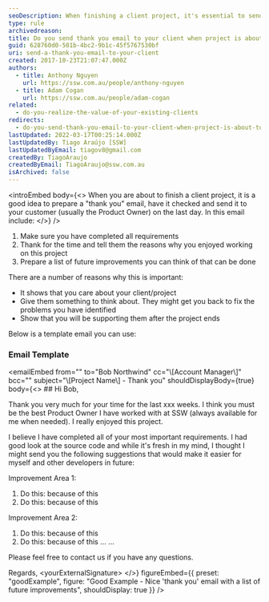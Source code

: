 ```yaml
---
seoDescription: When finishing a client project, it's essential to send a "thank you" email to show appreciation and highlight potential improvements. This gesture demonstrates that you care about your clients and their projects, and it may lead to future collaborations or referrals.
type: rule
archivedreason:
title: Do you send thank you email to your client when project is about to end?
guid: 628760d0-501b-4bc2-9b1c-45f5767530bf
uri: send-a-thank-you-email-to-your-client
created: 2017-10-23T21:07:47.000Z
authors:
  - title: Anthony Nguyen
    url: https://ssw.com.au/people/anthony-nguyen
  - title: Adam Cogan
    url: https://ssw.com.au/people/adam-cogan
related:
  - do-you-realize-the-value-of-your-existing-clients
redirects:
  - do-you-send-thank-you-email-to-your-client-when-project-is-about-to-end
lastUpdated: 2022-03-17T00:25:14.000Z
lastUpdatedBy: Tiago Araújo [SSW]
lastUpdatedByEmail: tiagov8@gmail.com
createdBy: TiagoAraujo
createdByEmail: TiagoAraujo@ssw.com.au
isArchived: false
---
```


<introEmbed
  body={<>
When you are about to finish a client project, it is a good idea to prepare a "thank you" email, have it checked and send it to your customer (usually the Product Owner) on the last day. In this email include:
  </>}
/>
1. Make sure you have completed all requirements
2. Thank for the time and tell them the reasons why you enjoyed working on this project
3. Prepare a list of future improvements you can think of that can be done

There are a number of reasons why this is important:

- It shows that you care about your client/project
- Give them something to think about. They might get you back to fix the problems you have identified
- Show that you will be supporting them after the project ends

Below is a template email you can use:

### Email Template

<emailEmbed
  from=""
  to="Bob Northwind"
  cc="\\[Account Manager\\]"
  bcc=""
  subject="\\[Project Name\\] - Thank you"
  shouldDisplayBody={true}
  body={<>
    ## Hi Bob,

Thank you very much for your time for the last xxx weeks. I think you must be the best Product Owner I have worked with at SSW (always available for me when needed). I really enjoyed this project.

I believe I have completed all of your most important requirements. I had good look at the source code and while it's fresh in my mind, I thought I might send you the following suggestions that would make it easier for myself and other developers in future:

Improvement Area 1:

1. Do this: because of this
2. Do this: because of this

Improvement Area 2:

1. Do this: because of this
2. Do this: because of this
   ...
   ...

Please feel free to contact us if you have any questions.

Regards,
&lt;yourExternalSignature&gt;
  </>}
  figureEmbed={{
    preset: "goodExample",
    figure: "Good Example - Nice 'thank you' email with a list of future improvements",
    shouldDisplay: true
  }}
/>
